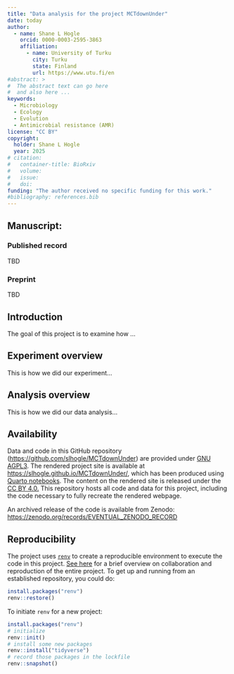 ```yaml
---
title: "Data analysis for the project MCTdownUnder"
date: today
author:
  - name: Shane L Hogle
    orcid: 0000-0003-2595-3863
    affiliation: 
      - name: University of Turku
        city: Turku
        state: Finland
        url: https://www.utu.fi/en
#abstract: > 
#  The abstract text can go here 
#  and also here ...
keywords:
  - Microbiology
  - Ecology
  - Evolution
  - Antimicrobial resistance (AMR)
license: "CC BY"
copyright: 
  holder: Shane L Hogle
  year: 2025
# citation: 
#   container-title: BioRxiv
#   volume: 
#   issue: 
#   doi: 
funding: "The author received no specific funding for this work."
#bibliography: references.bib
---
```


## Manuscript:

### Published record

TBD

### Preprint

TBD

## Introduction

The goal of this project is to examine how ...

## Experiment overview

This is how we did our experiment...

## Analysis overview

This is how we did our data analysis...

## Availability

Data and code in this GitHub repository (<https://github.com/slhogle/MCTdownUnder>) are provided under [GNU AGPL3](https://www.gnu.org/licenses/agpl-3.0.html).
The rendered project site is available at <https://slhogle.github.io/MCTdownUnder/>, which has been produced using [Quarto notebooks](https://quarto.org/). 
The content on the rendered site is released under the [CC BY 4.0.](https://creativecommons.org/licenses/by/4.0/)
This repository hosts all code and data for this project, including the code necessary to fully recreate the rendered webpage.

An archived release of the code is available from Zenodo: <https://zenodo.org/records/EVENTUAL_ZENODO_RECORD>

## Reproducibility

The project uses [`renv`](https://rstudio.github.io/renv/index.html) to create a reproducible environment to execute the code in this project. [See here](https://rstudio.github.io/renv/articles/renv.html#collaboration) for a brief overview on collaboration and reproduction of the entire project. 
To get up and running from an established repository, you could do:

``` r
install.packages("renv")
renv::restore()
```

To initiate `renv` for a new project:

``` r
install.packages("renv")
# initialize
renv::init()
# install some new packages
renv::install("tidyverse")
# record those packages in the lockfile
renv::snapshot()
```
